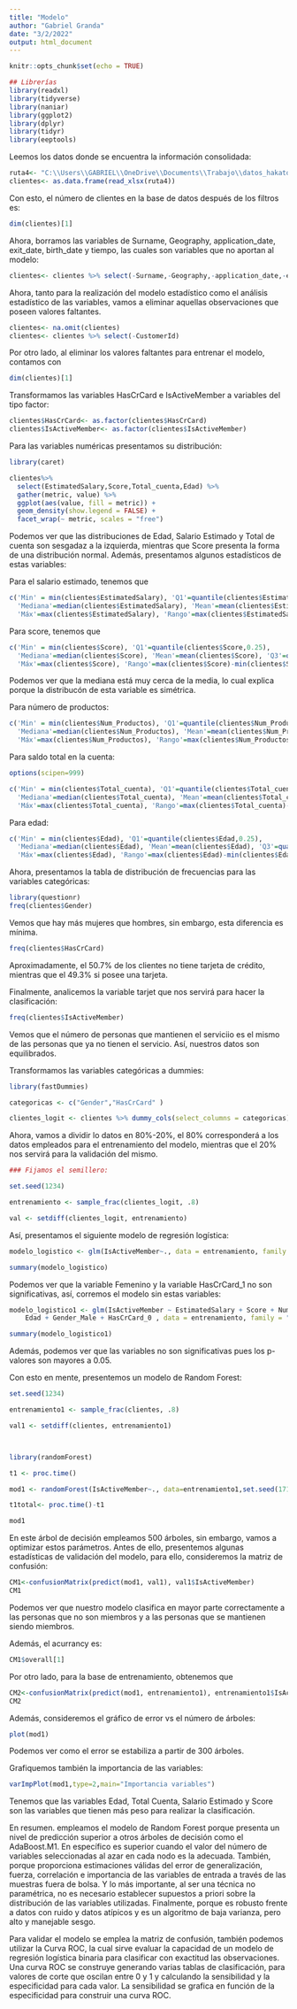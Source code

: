---
title: "Modelo"
author: "Gabriel Granda"
date: "3/2/2022"
output: html_document
---

```{r setup, include=FALSE}
knitr::opts_chunk$set(echo = TRUE)
```

```{r}
## Librerías
library(readxl)
library(tidyverse)
library(naniar)
library(ggplot2)
library(dplyr)
library(tidyr)
library(eeptools)
```


Leemos los datos donde se encuentra la información consolidada: 

```{r}
ruta4<- "C:\\Users\\GABRIEL\\OneDrive\\Documents\\Trabajo\\datos_hakaton.xlsx"
clientes<- as.data.frame(read_xlsx(ruta4))
```


Con esto, el número de clientes en la base de datos después de los filtros es: 

```{r}
dim(clientes)[1]
```


Ahora, borramos las variables de Surname, Geography, application_date, exit_date, birth_date y tiempo, las cuales son variables que no aportan al modelo: 

```{r}
clientes<- clientes %>% select(-Surname,-Geography,-application_date,-exit_date,-birth_date,-Tiempo)
```

Ahora, tanto para la realización del modelo estadístico como el análisis estadístico de las variables, vamos a eliminar aquellas observaciones que poseen valores faltantes. 

```{r}
clientes<- na.omit(clientes)
clientes<- clientes %>% select(-CustomerId)
```


Por otro lado, al eliminar los valores faltantes para entrenar el modelo, contamos con 

```{r}
dim(clientes)[1]
```


Transformamos las variables HasCrCard e IsActiveMember a variables del tipo factor: 

```{r}
clientes$HasCrCard<- as.factor(clientes$HasCrCard)
clientes$IsActiveMember<- as.factor(clientes$IsActiveMember)
```



Para las variables numéricas presentamos su distribución: 

```{r}
library(caret)

clientes%>%
  select(EstimatedSalary,Score,Total_cuenta,Edad) %>%
  gather(metric, value) %>%
  ggplot(aes(value, fill = metric)) +
  geom_density(show.legend = FALSE) +
  facet_wrap(~ metric, scales = "free")

```


Podemos ver que las distribuciones de Edad, Salario Estimado y Total de cuenta son sesgadaz a la izquierda, mientras que Score presenta la forma de una distribución normal. Además, presentamos algunos estadísticos de estas variables: 


Para el salario estimado, tenemos que 

```{r}
c('Min' = min(clientes$EstimatedSalary), 'Q1'=quantile(clientes$EstimatedSalary,0.25),
  'Mediana'=median(clientes$EstimatedSalary), 'Mean'=mean(clientes$EstimatedSalary), 'Q3'=quantile(clientes$EstimatedSalary,0.75),
  'Máx'=max(clientes$EstimatedSalary), 'Rango'=max(clientes$EstimatedSalary)-min(clientes$EstimatedSalary), 'Desv.est'=sd(clientes$EstimatedSalary))
```


Para score, tenemos que 


```{r}
c('Min' = min(clientes$Score), 'Q1'=quantile(clientes$Score,0.25),
  'Mediana'=median(clientes$Score), 'Mean'=mean(clientes$Score), 'Q3'=quantile(clientes$Score,0.75),
  'Máx'=max(clientes$Score), 'Rango'=max(clientes$Score)-min(clientes$Score), 'Desv.est'=sd(clientes$Score))
```

Podemos ver que la mediana está muy cerca de la media, lo cual explica porque la distribucón de esta variable es simétrica. 

Para número de productos: 

```{r}
c('Min' = min(clientes$Num_Productos), 'Q1'=quantile(clientes$Num_Productos,0.25),
  'Mediana'=median(clientes$Num_Productos), 'Mean'=mean(clientes$Num_Productos), 'Q3'=quantile(clientes$Num_Productos,0.75),
  'Máx'=max(clientes$Num_Productos), 'Rango'=max(clientes$Num_Productos)-min(clientes$Num_Productos), 'Desv.est'=sd(clientes$Num_Productos))
```


Para saldo total en la cuenta: 


```{r}
options(scipen=999)

c('Min' = min(clientes$Total_cuenta), 'Q1'=quantile(clientes$Total_cuenta,0.25),
  'Mediana'=median(clientes$Total_cuenta), 'Mean'=mean(clientes$Total_cuenta), 'Q3'=quantile(clientes$Total_cuenta,0.75),
  'Máx'=max(clientes$Total_cuenta), 'Rango'=max(clientes$Total_cuenta)-min(clientes$Total_cuenta), 'Desv.est'=sd(clientes$Total_cuenta))
```


Para edad: 

```{r}

c('Min' = min(clientes$Edad), 'Q1'=quantile(clientes$Edad,0.25),
  'Mediana'=median(clientes$Edad), 'Mean'=mean(clientes$Edad), 'Q3'=quantile(clientes$Edad,0.75),
  'Máx'=max(clientes$Edad), 'Rango'=max(clientes$Edad)-min(clientes$Edad), 'Desv.est'=sd(clientes$TEdad))
```

Ahora, presentamos la tabla de distribución de frecuencias para las variables categóricas: 

```{r}
library(questionr)
freq(clientes$Gender)
```

Vemos que hay más mujeres que hombres, sin embargo, esta diferencia es mínima. 


```{r}
freq(clientes$HasCrCard)
```

Aproximadamente, el 50.7% de los clientes no tiene tarjeta de crédito, mientras que el 49.3% si posee una tarjeta. 


Finalmente, analicemos la variable tarjet que nos servirá para hacer la clasificación: 

```{r}
freq(clientes$IsActiveMember)
```

Vemos que el número de personas que mantienen el serviciio es el mismo de las personas que ya no tienen el servicio. Así, nuestros datos son equilibrados. 


Transformamos las variables categóricas a dummies: 

```{r}
library(fastDummies)

categoricas <- c("Gender","HasCrCard" )

clientes_logit <- clientes %>% dummy_cols(select_columns = categoricas)  %>% select(-categoricas)

```


Ahora, vamos a dividir lo datos en 80%-20%, el 80% corresponderá a los datos empleados para el entrenamiento del modelo, mientras que el 20% nos servirá para la validación del mismo. 



```{r}
### Fijamos el semillero: 

set.seed(1234)

entrenamiento <- sample_frac(clientes_logit, .8)

val <- setdiff(clientes_logit, entrenamiento)
```



Así, presentamos el siguiente modelo de regresión logística: 

```{r}
modelo_logistico <- glm(IsActiveMember~., data = entrenamiento, family = "binomial")

summary(modelo_logistico)
```

Podemos ver que la variable Femenino y la variable HasCrCard_1 no son significativas, así, corremos el modelo sin estas variables: 


```{r}
modelo_logistico1 <- glm(IsActiveMember ~ EstimatedSalary + Score + Num_Productos + Total_cuenta + 
    Edad + Gender_Male + HasCrCard_0 , data = entrenamiento, family = "binomial")

summary(modelo_logistico1)

```
Además, podemos ver que las variables no son significativas pues los p-valores son mayores a 0.05. 


Con esto en mente, presentemos un modelo de Random Forest: 


```{r}
set.seed(1234)

entrenamiento1 <- sample_frac(clientes, .8)

val1 <- setdiff(clientes, entrenamiento1)



library(randomForest)

t1 <- proc.time() 

mod1 <- randomForest(IsActiveMember~., data=entrenamiento1,set.seed(1714))

t1total<- proc.time()-t1 

mod1
```
En este árbol de decisión empleamos 500 árboles, sin embargo, vamos a optimizar estos parámetros. Antes de ello, presentemos algunas estadísticas de validación del modelo, para ello, consideremos la matriz de confusión: 


```{r}
CM1<-confusionMatrix(predict(mod1, val1), val1$IsActiveMember)
CM1
```

Podemos ver que nuestro modelo clasifica en mayor parte correctamente a las personas que no son miembros y a las personas que se mantienen siendo miembros. 

Además, el acurrancy es: 


```{r}
CM1$overall[1] 
```
 Por otro lado, para la base de entrenamiento, obtenemos que 
 
```{r}
CM2<-confusionMatrix(predict(mod1, entrenamiento1), entrenamiento1$IsActiveMember)
CM2
```


Además, consideremos el gráfico de error vs el número de árboles:

```{r}
plot(mod1)


```


Podemos ver como el error se estabiliza a partir de 300 árboles. 

Grafiquemos también la importancia de las variables: 

```{r}
varImpPlot(mod1,type=2,main="Importancia variables")
```

Tenemos que las variables Edad, Total Cuenta, Salario Estimado y Score son las variables que tienen más peso para realizar la clasificación. 



En resumen. empleamos el modelo de Random Forest porque presenta un nivel de predicción superior a otros árboles de decisión como el AdaBoost.M1. En específico es superior cuando el valor del número de variables seleccionadas al azar en cada nodo es la adecuada. También, porque proporciona estimaciones válidas del error de generalización, fuerza, correlación e importancia de las variables de entrada a través de las muestras fuera de bolsa. Y lo más importante, al ser una técnica no paramétrica, no es necesario establecer supuestos a priori sobre la distribución de las variables utilizadas. Finalmente, porque es robusto frente a datos con ruido y datos atípicos y es un algoritmo de baja varianza, pero alto y manejable sesgo. 


Para validar el modelo se emplea la matriz de confusión, también podemos utilizar la Curva ROC, la cual sirve evaluar la capacidad de un modelo de regresión logística binaria para clasificar con exactitud las observaciones. Una curva ROC se construye generando varias tablas de clasificación, para valores de corte que oscilan entre 0 y 1 y calculando la sensibilidad y la especificidad para cada valor. La sensibilidad se grafica en función de la especificidad para construir una curva ROC. 

